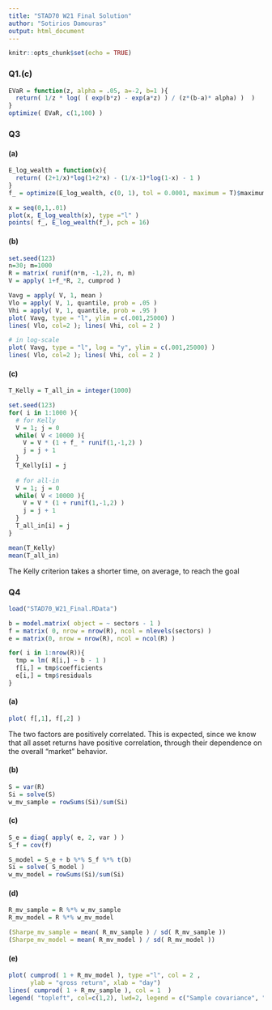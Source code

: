 ```yaml
---
title: "STAD70 W21 Final Solution"
author: "Sotirios Damouras"
output: html_document
---
```


```r
knitr::opts_chunk$set(echo = TRUE)
```

### Q1.(c)
```r
EVaR = function(z, alpha = .05, a=-2, b=1 ){
  return( 1/z * log( ( exp(b*z) - exp(a*z) ) / (z*(b-a)* alpha) )  )
}
optimize( EVaR, c(1,100) )
```


### Q3

#### (a)
```r
E_log_wealth = function(x){
  return( (2+1/x)*log(1+2*x) - (1/x-1)*log(1-x) - 1 ) 
}
f_ = optimize(E_log_wealth, c(0, 1), tol = 0.0001, maximum = T)$maximum

x = seq(0,1,.01)
plot(x, E_log_wealth(x), type ="l" )
points( f_, E_log_wealth(f_), pch = 16)
```

#### (b)
```r
set.seed(123)
n=30; m=1000
R = matrix( runif(n*m, -1,2), n, m)
V = apply( 1+f_*R, 2, cumprod )

Vavg = apply( V, 1, mean )
Vlo = apply( V, 1, quantile, prob = .05 )
Vhi = apply( V, 1, quantile, prob = .95 )
plot( Vavg, type = "l", ylim = c(.001,25000) )
lines( Vlo, col=2 ); lines( Vhi, col = 2 )

# in log-scale
plot( Vavg, type = "l", log = "y", ylim = c(.001,25000) )
lines( Vlo, col=2 ); lines( Vhi, col = 2 )
```

#### (c)
```r

T_Kelly = T_all_in = integer(1000)

set.seed(123)
for( i in 1:1000 ){
  # for Kelly 
  V = 1; j = 0
  while( V < 10000 ){
    V = V * (1 + f_ * runif(1,-1,2) )
    j = j + 1
  }
  T_Kelly[i] = j
  
  # for all-in
  V = 1; j = 0
  while( V < 10000 ){
    V = V * (1 + runif(1,-1,2) )
    j = j + 1
  }
  T_all_in[i] = j
}

mean(T_Kelly)
mean(T_all_in)
```

The Kelly criterion takes a shorter time, on average, to reach the goal


### Q4

```r
load("STAD70_W21_Final.RData")

b = model.matrix( object = ~ sectors - 1 )
f = matrix( 0, nrow = nrow(R), ncol = nlevels(sectors) )
e = matrix(0, nrow = nrow(R), ncol = ncol(R) )

for( i in 1:nrow(R)){
  tmp = lm( R[i,] ~ b - 1 )  
  f[i,] = tmp$coefficients
  e[i,] = tmp$residuals
}
```

#### (a)

```r
plot( f[,1], f[,2] )
```

The two factors are positively correlated. This is expected, since we know that all asset returns have positive correlation, through their dependence on the overall "market" behavior.


#### (b)
```r
S = var(R)
Si = solve(S)
w_mv_sample = rowSums(Si)/sum(Si)
```


#### (c)
```r
S_e = diag( apply( e, 2, var ) )
S_f = cov(f) 

S_model = S_e + b %*% S_f %*% t(b)
Si = solve( S_model )
w_mv_model = rowSums(Si)/sum(Si)
```

#### (d)
```r
R_mv_sample = R %*% w_mv_sample
R_mv_model = R %*% w_mv_model

(Sharpe_mv_sample = mean( R_mv_sample ) / sd( R_mv_sample ))
(Sharpe_mv_model = mean( R_mv_model ) / sd( R_mv_model ))
```

#### (e)
```r
plot( cumprod( 1 + R_mv_model ), type ="l", col = 2 , 
      ylab = "gross return", xlab = "day")
lines( cumprod( 1 + R_mv_sample ), col = 1  )
legend( "topleft", col=c(1,2), lwd=2, legend = c("Sample covariance", "Industry factor model covariance"))
```


